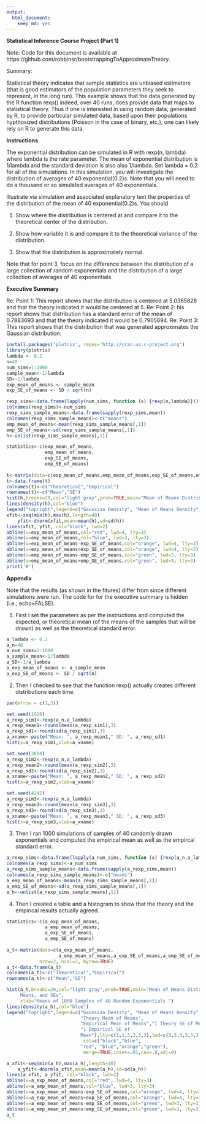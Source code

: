 ```yaml
---
output:
  html_document:
    keep_md: yes
---
```

**Statistical Inference Course Project (Part 1)**

Note: Code for this document is available at https://github.com/robbinsr/bootstrappingToApproximateTheory.

Summary:

Statistical theory indicates that sample statistics are unbiased estimators (that is good estimators of the population parameters they seek to represent, in the long run). This example shows that the data generated by the R function rexp() indeed, over 40 runs, does provide data that maps to statistical theory. Thus if one is interested in using random data, generated by R, to provide particular simulated data, based upon their populations hypthosized distributions (Poisson in the case of binary, etc.), one can likely rely on R to generate this data. 

**Instructions**

The exponential distribution can be simulated in R with rexp(n, lambda) where lambda is the rate parameter. The mean of exponential distribution is 1/lambda and the standard deviation is also also 1/lambda. Set lambda = 0.2 for all of the simulations. In this simulation, you will investigate the distribution of averages of 40 exponential(0.2)s. Note that you will need to do a thousand or so simulated averages of 40 exponentials.

Illustrate via simulation and associated explanatory text the properties of the distribution of the mean of 40 exponential(0.2)s.  You should

1. Show where the distribution is centered at and compare it to the theoretical center of the distribution.

2. Show how variable it is and compare it to the theoretical variance of the distribution.

3. Show that the distribution is approximately normal.

Note that for point 3, focus on the difference between the distribution of a large collection of random exponentials and the distribution of a large collection of averages of 40 exponentials. 

**Executive Summary**

Re: Point 1: This report shows that the distribution is centered at 5.0365828 and that the theory indicated it would be centered at 5. Re: Point 2: his report shows that distribution has a standard error of the mean of 0.7883693 and that the theory indicated it would be 0.7905694. Re: Point 3: This report shows that the distribution that was generated approximates the Gaussian distribution.

```r
install.packages('plotrix', repos='http://cran.us.r-project.org')
library(plotrix)
lambda <- 0.2
n=40
num_sims=1:1000
sample_mean<-1/lambda
SD<-1/lambda
exp_mean_of_means <- sample_mean
exp_SE_of_means <- SD / sqrt(n)

```

```r
rexp_sims<-data.frame(lapply(num_sims, function (x) {rexp(n,lambda)}))
colnames(rexp_sims)<-num_sims
rexp_sims_sample_means<-data.frame(sapply(rexp_sims,mean))
colnames(rexp_sims_sample_means)<-c("means")
emp_mean_of_means<-mean(rexp_sims_sample_means[,1])
emp_SE_of_means<-sd(rexp_sims_sample_means[,1])
h<-unlist(rexp_sims_sample_means[,1])
```

```r
statistics<-c(exp_mean_of_means,
              emp_mean_of_means,
              exp_SE_of_means,
              emp_SE_of_means)
  
t<-matrix(data=c(exp_mean_of_means,emp_mean_of_means,exp_SE_of_means,emp_SE_of_means), nrow=2, ncol=2, byrow=TRUE)
t<-data.frame(t)
colnames(t)<-c("Theoretical","Empirical")
rownames(t)<-c("Mean","SE")
hist(h,breaks=20,col="light gray",prob=TRUE,main="Mean of Means Distributions, Means, and SEs",xlab="Means of 1000 Samples of 40 Random Exponentials ") 
lines(density(h),col="blue")
legend("topright",legend=c("Gaussian Density", "Mean of Means Density", "Theory Mean of Means", "Empirical Mean of Means","1 Theory SE of Mean", "1 Empirical SE of Mean"),lty=c(1,1,3,3,3,3),lwd=c(3,3,3,3,3,3), col=c("black","blue","red", "blue","orange","green"),merge=TRUE,inset=.01,cex=.8,adj=0) 
xfit<-seq(min(h),max(h),length=40) 
    yfit<-dnorm(xfit,mean=mean(h),sd=sd(h))
lines(xfit, yfit, col="black", lwd=2)
abline(v=exp_mean_of_means,col="red", lwd=4, lty=3)
abline(v=emp_mean_of_means,col="blue", lwd=3, lty=3)
abline(v=exp_mean_of_means-exp_SE_of_means,col="orange", lwd=4, lty=3)
abline(v=exp_mean_of_means+exp_SE_of_means,col="orange", lwd=4, lty=3)
abline(v=emp_mean_of_means-emp_SE_of_means,col="green", lwd=3, lty=3)
abline(v=emp_mean_of_means+emp_SE_of_means,col="green", lwd=3, lty=3)
print('#')

```

**Appendix** 

Note that the results (as shown in the fitures) differ from since different simulations were run. The code for for the executive summary is hidden (i.e., echo=FALSE).

1. First I set the parameters as per the instructions and computed the expected, or theoretical mean (of the means of the samples that will be drawn) as well as the theoretical standard error.
```r

a_lambda <- 0.2
a_n=40
a_num_sims=1:1000
a_sample_mean<-1/lambda
a_SD<-1/a_lambda
a_exp_mean_of_means <- a_sample_mean
a_exp_SE_of_means <- SD / sqrt(n)
```

2. Then I checked to see that the function rexp() actually creates different distributions each time.
```r
par(mfrow = c(1,3))

set.seed(1020)
a_rexp_sim1<-rexp(a_n,a_lambda)
a_rexp_mean1<-round(mean(a_rexp_sim1),3)
a_rexp_sd1<-round(sd(a_rexp_sim1),3)
a_xname<-paste("Mean: ", a_rexp_mean1," SD: ", a_rexp_sd1)
hist(x=a_rexp_sim1,xlab=a_xname)

set.seed(3888)
a_rexp_sim2<-rexp(a_n,a_lambda)
a_rexp_mean2<-round(mean(a_rexp_sim2),3)
a_rexp_sd2<-round(sd(a_rexp_sim2),3)
a_xname<-paste("Mean: ", a_rexp_mean2," SD: ", a_rexp_sd2)
hist(x=a_rexp_sim2,xlab=a_xname)

set.seed(4242)
a_rexp_sim3<-rexp(a_n,a_lambda)
a_rexp_mean3<-round(mean(a_rexp_sim3),3)
a_rexp_sd3<-round(sd(a_rexp_sim3),3)
a_xname<-paste("Mean: ", a_rexp_mean3," SD: ", a_rexp_sd3)
hist(x=a_rexp_sim3,xlab=a_xname)
```



3. Then I ran 1000 simulations of samples of 40 randomly drawn exponentials and computed the empirical mean as well as the empircal standard error.
```r
a_rexp_sims<-data.frame(lapply(a_num_sims, function (x) {rexp(a_n,a_lambda)}))
colnames(a_rexp_sims)<-a_num_sims
a_rexp_sims_sample_means<-data.frame(sapply(a_rexp_sims,mean))
colnames(a_rexp_sims_sample_means)<-c("means")
a_emp_mean_of_means<-mean(a_rexp_sims_sample_means[,1])
a_emp_SE_of_means<-sd(a_rexp_sims_sample_means[,1])
a_h<-unlist(a_rexp_sims_sample_means[,1])


```

4. Then I created a table and a histogram to show that the theory and the empirical results actually agreed.

```r
statistics<-c(a_exp_mean_of_means,
              a_emp_mean_of_means,
              a_exp_SE_of_means,
              a_emp_SE_of_means)
  
a_t<-matrix(data=c(a_exp_mean_of_means,
                   a_emp_mean_of_means,a_exp_SE_of_means,a_emp_SE_of_means),
            nrow=2, ncol=2, byrow=TRUE)
a_t<-data.frame(a_t)
colnames(a_t)<-c("Theoretical","Empirical")
rownames(a_t)<-c("Mean","SE")

hist(a_h,breaks=20,col="light gray",prob=TRUE,main="Mean of Means Distributions, 
     Means, and SEs",
     xlab="Means of 1000 Samples of 40 Random Exponentials ") 
lines(density(a_h),col="blue")
legend("topright",legend=c("Gaussian Density", "Mean of Means Density", 
                           "Theory Mean of Means", 
                           "Empirical Mean of Means","1 Theory SE of Mean",
                           "1 Empirical SE of 
                           Mean"),lty=c(1,1,3,3,3,3),lwd=c(3,3,3,3,3,3),
                            col=c("black","blue",
                           "red", "blue","orange","green"),
                            merge=TRUE,inset=.01,cex=.8,adj=0) 

a_xfit<-seq(min(a_h),max(a_h),length=40) 
    a_yfit<-dnorm(a_xfit,mean=mean(a_h),sd=sd(a_h))
lines(a_xfit, a_yfit, col="black", lwd=2)
abline(v=a_exp_mean_of_means,col="red", lwd=4, lty=3)
abline(v=a_emp_mean_of_means,col="blue", lwd=3, lty=3)
abline(v=a_exp_mean_of_means-exp_SE_of_means,col="orange", lwd=4, lty=3)
abline(v=a_exp_mean_of_means+exp_SE_of_means,col="orange", lwd=4, lty=3)
abline(v=a_emp_mean_of_means-emp_SE_of_means,col="green", lwd=3, lty=3)
abline(v=a_emp_mean_of_means+emp_SE_of_means,col="green", lwd=3, lty=3)
a_t


```